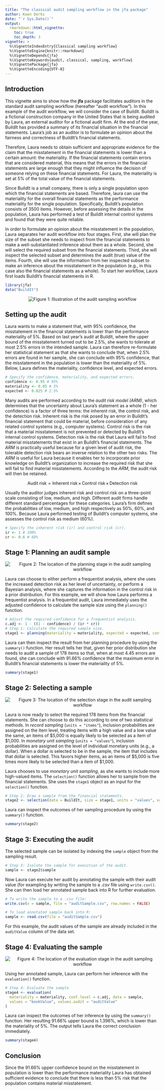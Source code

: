 ```yaml
---
title: "The classical audit sampling workflow in the jfa package"
author: Koen Derks
date: "`r Sys.Date()`"
output: 
  rmarkdown::html_vignette:
    toc: true
    toc_depth: 3
vignette: >
  %\VignetteIndexEntry{Classical sampling workflow}
  %\VignetteEngine{knitr::rmarkdown}
  %\VignetteDepends{jfa}
  %\VignetteKeywords{audit, classical, sampling, workflow}
  %\VignettePackage{jfa}
  %\VignetteEncoding{UTF-8}
---
```


## Introduction

This vignette aims to show how the **jfa** package facilitates auditors in the standard audit sampling workflow (hereafter "audit workflow"). In this example of the audit workflow, we will consider the case of BuildIt. BuildIt is a fictional construction company in the United States that is being audited by Laura, an external auditor for a fictional audit firm. At the end of the year, BuildIt has provided a summary of its financial situation in the financial statements. Laura's job as an auditor is to formulate an opinion about the fairness and correctness of BuildIt's financial statements. 

Therefore, Laura needs to obtain sufficient and appropriate evidence for the claim that the misstatement in the financial statements is lower than a certain amount: the materiality. If the financial statements contain errors that are considered material, this means that the errors in the financial statements are large enough that they might influence the decision of someone relying on these financial statements. For Laura, the materiality is set at 5% of the total value of the financial statements.

Since BuildIt is a small company, there is only a single population upon which the financial statements are based. Therefore, laura can use the materiality for the overall financial statements as the performance materiality for the single population. Specifically, BuildIt's population consists of 3500 items. However, before assessing the details in the population, Laura has performed a test of BuildIt internal control systems and found that they were quite reliable.

In order to formulate an opinion about the misstatement in the population, Laura separates her audit workflow into four stages. First, she will plan the size of the subset she needs to inspect from the financial statements to make a well-substantiated inference about them as a whole. Second, she will select the required subset from the financial statements. Third, she will inspect the selected subset and determines the audit (true) value of the items. Fourth, she will use the information from her inspected subset to make an inference about the misstatement in the population (e.g., in this case also the financial statements as a whole). To start her workflow, Laura first loads BuildIt's financial statements in R.

```r
library(jfa)
data("BuildIt")
```

<center>

![Figure 1: Illustration of the audit sampling workflow](img/workflow.png)\

</center>

## Setting up the audit

Laura wants to make a statement that, with 95% confidence, the misstatement in the financial statements is lower than the performance materiality of 5%. Based on last year's audit at BuildIt, where the upper bound of the misstatement turned out to be 2.5%, she wants to tolerate at most 2.5% errors in the intended sample. Laura can therefore re-formulate her statistical statement as that she wants to conclude that, when 2.5% errors are found in her sample, she can conclude with 95% confidence, that the misstatement in the population is lower than the materiality of 5%. Below, Laura defines the materiality, confidence level, and expected errors.

```r
# Specify the confidence, materiality, and expected errors.
confidence <- 0.95 # 95%
materiality <- 0.05 # 5%
expected <- 0.025 # 2.5%
```

Many audits are performed according to the *audit risk model (ARM)*, which determines that the uncertainty about Laura's statement as a whole (1 - her confidence) is a factor of three terms: the inherent risk, the control risk, and the detection risk. Inherent risk is the risk posed by an error in BuildIt's financial statement that could be material, before consideration of any related control systems (e.g., computer systems). Control risk is the risk that a material misstatement is not prevented or detected by BuildIt's internal control systems. Detection risk is the risk that Laura will fail to find material misstatements that exist in an BuildIt's financial statements. The *ARM* is practically useful because for a given level of audit risk, the tolerable detection risk bears an inverse relation to the other two risks. The *ARM* is useful for Laura because it enables her to incorporate prior knowledge on BuildIt's organization to increase the required risk that she will fail to find material misstatements. According to the *ARM*, the audit risk will then be retained.

$$ \text{Audit risk} = \text{Inherent risk} \,\times\, \text{Control risk} \,\times\, \text{Detection risk}$$

Usually the auditor judges inherent risk and control risk on a three-point scale consisting of low, medium, and high. Different audit firms handle different standard percentages for these categories. Laura's firm defines the probabilities of low, medium, and high respectively as 50%, 60%, and 100%. Because Laura performed testing of BuildIt's computer systems, she assesses the control risk as medium (60%).

```r
# Specify the inherent risk (ir) and control risk (cr).
ir <- 1 # 100%
cr <- 0.6 # 60%
```

## Stage 1: Planning an audit sample

<center>

![Figure 2: The location of the planning stage in the audit sampling workflow](img/planning.png)\

</center>

Laura can choose to either perform a frequentist analysis, where she uses the increased detection risk as her level of uncertainty, or perform a Bayesian analysis, where she captures the information in the control risk in a prior distribution. For this example, we will show how Laura performs a frequentist analysis. In a frequentist audit, Laura immediately uses the adjusted confidence to calculate the sample size using the `planning()` function.

```r
# Adjust the required confidence for a frequentist analysis.
c.adj <- 1 - ((1 - confidence) / (ir * cr))
# Step 1: Calculate the required sample size.
stage1 <- planning(materiality = materiality, expected = expected, conf.level = c.adj)
```

Laura can then inspect the result from her planning procedure by using the `summary()` function. Her result tells her that, given her prior distribution she needs to audit a sample of 178 items so that, when at most 4.45 errors are found, she can conclude with 91.66% confidence that the maximum error in BuildIt's financial statements is lower the materiality of 5%. 

```r
summary(stage1)
```

## Stage 2: Selecting a sample

<center>

![Figure 3: The location of the selection stage in the audit sampling workflow](img/selection.png)\

</center>

Laura is now ready to select the required 178 items from the financial statements. She can choose to do this according to one of two statistical methods. In *record sampling* (`units = "items"`), inclusion probabilities are assigned on the item level, treating items with a high value and a low value the same, an items of $5,000 is equally likely to be selected as a item of $1,000. In *monetary unit sampling* (`units = "values"`), inclusion probabilities are assigned on the level of individual monetary units (e.g., a dollar). When a dollar is selected to be in the sample, the item that includes that dollar is selected. This favors higher items, as an items of \$5,000 is five times more likely to be selected than a item of \$1,000. 

Laura chooses to use *monetary unit sampling*, as she wants to include more high-valued items. The `selection()` function allows her to sample from the financial statements. She uses the `stage1` object as an input for the `selection()` function.

```r
# Step 2: Draw a sample from the financial statements.
stage2 <- selection(data = BuildIt, size = stage1, units = "values", values = "bookValue", method = "interval")
```

Laura can inspect the outcomes of her sampling procedure by using the `summary()` function.

```r
summary(stage2)
```

## Stage 3: Executing the audit

The selected sample can be isolated by indexing the `sample` object from the sampling result.

```r
# Step 3: Isolate the sample for execution of the audit.
sample <- stage2$sample
```

Now Laura can execute her audit by annotating the sample with their audit value (for exampling by writing the sample to a *.csv* file using `write.csv()`. She can then load her annotated sample back into R for further evaluation.

```r
# To write the sample to a .csv file:
write.csv(x = sample, file = "auditSample.csv", row.names = FALSE)

# To load annotated sample back into R:
sample <- read.csv(file = "auditSample.csv")
```

For this example, the audit values of the sample are already included in the `auditValue` column of the data set.

## Stage 4: Evaluating the sample

<center>

![Figure 4: The location of the evaluation stage in the audit sampling workflow](img/evaluation.png)\

</center>

Using her annotated sample, Laura can perform her inference with the `evaluation()` function.

```r
# Step 4: Evaluate the sample
stage4 <- evaluation(
  materiality = materiality, conf.level = c.adj, data = sample,
  values = "bookValue", values.audit = "auditValue"
)
```

Laura can inspect the outcomes of her inference by using the `summary()` function. Her resulting 91.66% upper bound is 1.396%, which is lower than the materiality of 5%. The output tells Laura the correct conclusion immediately.

```r
summary(stage4)
```

## Conclusion

Since the 91.66% upper confidence bound on the misstatement in population is lower than the performance materiality Laura has obtained sufficient evidence to conclude that there is less than 5% risk that the population contains material misstatement.
